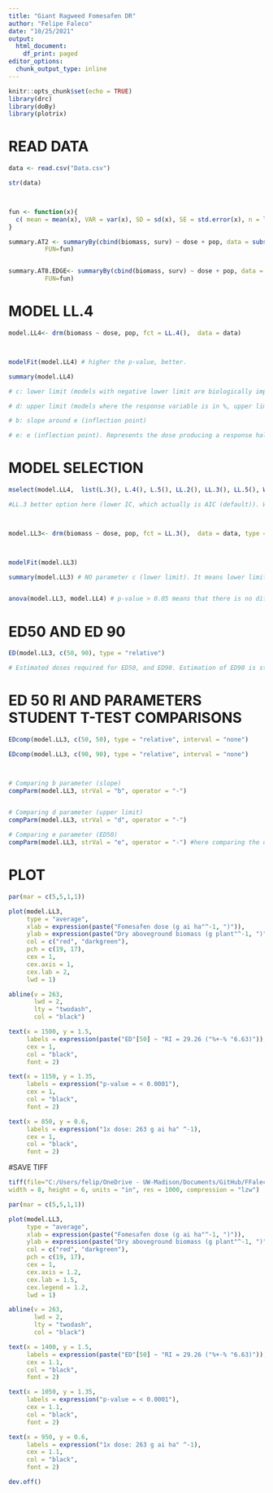 ```yaml
---
title: "Giant Ragweed Fomesafen DR"
author: "Felipe Faleco"
date: "10/25/2021"
output:
  html_document:
    df_print: paged
editor_options: 
  chunk_output_type: inline
---
```


```r

knitr::opts_chunk$set(echo = TRUE)
library(drc)
library(doBy)
library(plotrix)

```


# READ DATA

```r

data <- read.csv("Data.csv")

str(data)



fun <- function(x){
  c( mean = mean(x), VAR = var(x), SD = sd(x), SE = std.error(x), n = length(x))
}

summary.AT2 <- summaryBy(cbind(biomass, surv) ~ dose + pop, data = subset(data, pop=="AT2"),
          FUN=fun)


summary.AT8.EDGE<- summaryBy(cbind(biomass, surv) ~ dose + pop, data = subset(data, pop=="AT8-EDGE"),
          FUN=fun)

```



# MODEL LL.4

```r

model.LL4<- drm(biomass ~ dose, pop, fct = LL.4(),  data = data)



modelFit(model.LL4) # higher the p-value, better.

summary(model.LL4) 

# c: lower limit (models with negative lower limit are biologically impossible. E.g., negative biomass, negative % biomass reduction, or negative % control)

# d: upper limit (models where the response variable is in %, upper limit bigger than 100% are biologically impossible. E.g., % biomass reduction, % control)

# b: slope around e (inflection point)

# e: e (inflection point). Represents the dose producing a response halfway between the u and l parameters (ED50)

```



# MODEL SELECTION

```r

mselect(model.LL4,  list(L.3(), L.4(), L.5(), LL.2(), LL.3(), LL.5(), W1.3(), W1.4(), W2.4(), baro5()), linreg = T) 

#LL.3 better option here (lower IC, which actually is AIC (default)). W1.3 could also be used, but since it is a asymmetrical model, I would give preference to LL.3 In symmetrical models, the parameter e and relative ED50 are identical, that is, they both indicate the dose that reduces the response midway between the upper and lower limits. In asymmetrical models, however, the parameter e does not have the same meaning as in symmetrical models, even though it is still the location of the inflection point. For assymetrical models, ED50 should be estimated as "absolute" and not relative.



model.LL3<- drm(biomass ~ dose, pop, fct = LL.3(),  data = data, type = "continuous")



modelFit(model.LL3)

summary(model.LL3) # NO parameter c (lower limit). It means lower limit was set to zero.


anova(model.LL3, model.LL4) # p-value > 0.05 means that there is no difference between models. Therefore, we can use model LL.3

```



# ED50 AND ED 90

```r

ED(model.LL3, c(50, 90), type = "relative") 

# Estimated doses required for ED50, and ED90. Estimation of ED90 is statistically less accurate and often subject to high variance. Therefore, is better to use ED50.

```


# ED 50 RI AND PARAMETERS STUDENT T-TEST COMPARISONS

```r

EDcomp(model.LL3, c(50, 50), type = "relative", interval = "none")

EDcomp(model.LL3, c(90, 90), type = "relative", interval = "none")



# Comparing b parameter (slope)
compParm(model.LL3, strVal = "b", operator = "-")


# Comparing d parameter (upper limit)
compParm(model.LL3, strVal = "d", operator = "-")

# Comparing e parameter (ED50)
compParm(model.LL3, strVal = "e", operator = "-") #here comparing the difference, and not the ratio like in the EDcomp


```



# PLOT

```r

par(mar = c(5,5,1,1))

plot(model.LL3,
     type = "average",
     xlab = expression(paste("Fomesafen dose (g ai ha"^-1, ")")),
     ylab = expression(paste("Dry aboveground biomass (g plant"^-1, ")")),
     col = c("red", "darkgreen"),
     pch = c(19, 17),
     cex = 1,
     cex.axis = 1,
     cex.lab = 2,
     lwd = 1)

abline(v = 263, 
       lwd = 2, 
       lty = "twodash",
       col = "black")

text(x = 1500, y = 1.5, 
     labels = expression(paste("ED"[50] ~ "RI = 29.26 ("%+-% "6.63)")),
     cex = 1,
     col = "black",
     font = 2)

text(x = 1150, y = 1.35, 
     labels = expression("p-value = < 0.0001"),
     cex = 1,
     col = "black",
     font = 2)

text(x = 850, y = 0.6, 
     labels = expression("1x dose: 263 g ai ha" ^-1),
     cex = 1,
     col = "black",
     font = 2)

```



#SAVE TIFF

```r

tiff(file="C:/Users/felip/OneDrive - UW-Madison/Documents/GitHub/FFaleco/PhD Projects/Giant Ragweed/Dose Response/Fomesafen/Dose-response curve.tiff",
width = 8, height = 6, units = "in", res = 1000, compression = "lzw")

par(mar = c(5,5,1,1))

plot(model.LL3,
     type = "average",
     xlab = expression(paste("Fomesafen dose (g ai ha"^-1, ")")),
     ylab = expression(paste("Dry aboveground biomass (g plant"^-1, ")")),
     col = c("red", "darkgreen"),
     pch = c(19, 17),
     cex = 1,
     cex.axis = 1.2,
     cex.lab = 1.5,
     cex.legend = 1.2,
     lwd = 1)

abline(v = 263, 
       lwd = 2, 
       lty = "twodash",
       col = "black")

text(x = 1400, y = 1.5, 
     labels = expression(paste("ED"[50] ~ "RI = 29.26 ("%+-% "6.63)")),
     cex = 1.1,
     col = "black",
     font = 2)

text(x = 1050, y = 1.35, 
     labels = expression("p-value = < 0.0001"),
     cex = 1.1,
     col = "black",
     font = 2)

text(x = 950, y = 0.6, 
     labels = expression("1x dose: 263 g ai ha" ^-1),
     cex = 1.1,
     col = "black",
     font = 2)

dev.off()

```






